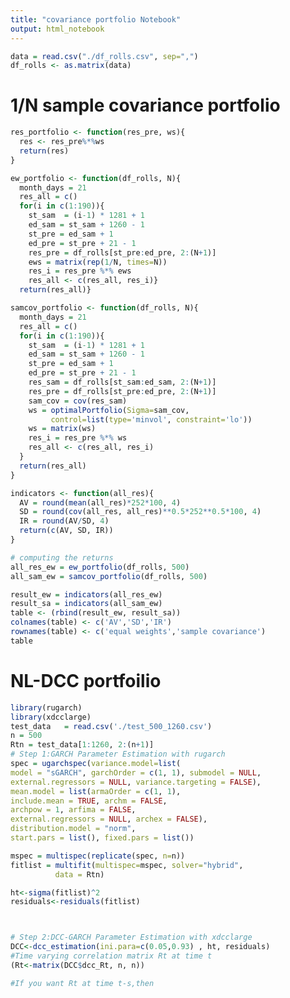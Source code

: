 ```yaml
---
title: "covariance portfolio Notebook"
output: html_notebook
---
```




```r
data = read.csv("./df_rolls.csv", sep=",")
df_rolls <- as.matrix(data)
```


# 1/N sample covariance portfolio
```r

res_portfolio <- function(res_pre, ws){
  res <- res_pre%*%ws
  return(res)
}

ew_portfolio <- function(df_rolls, N){
  month_days = 21
  res_all = c()
  for(i in c(1:190)){
    st_sam  = (i-1) * 1281 + 1
    ed_sam = st_sam + 1260 - 1
    st_pre = ed_sam + 1
    ed_pre = st_pre + 21 - 1
    res_pre = df_rolls[st_pre:ed_pre, 2:(N+1)]
    ews = matrix(rep(1/N, times=N))
    res_i = res_pre %*% ews
    res_all <- c(res_all, res_i)}
  return(res_all)}

samcov_portfolio <- function(df_rolls, N){
  month_days = 21
  res_all = c()
  for(i in c(1:190)){
    st_sam  = (i-1) * 1281 + 1
    ed_sam = st_sam + 1260 - 1
    st_pre = ed_sam + 1
    ed_pre = st_pre + 21 - 1
    res_sam = df_rolls[st_sam:ed_sam, 2:(N+1)]
    res_pre = df_rolls[st_pre:ed_pre, 2:(N+1)]
    sam_cov = cov(res_sam)
    ws = optimalPortfolio(Sigma=sam_cov, 
         control=list(type='minvol', constraint='lo'))
    ws = matrix(ws)
    res_i = res_pre %*% ws
    res_all <- c(res_all, res_i)
  }
  return(res_all)
}

indicators <- function(all_res){
  AV = round(mean(all_res)*252*100, 4)
  SD = round(cov(all_res, all_res)**0.5*252**0.5*100, 4)
  IR = round(AV/SD, 4)
  return(c(AV, SD, IR))
}
```

```r
# computing the returns
all_res_ew = ew_portfolio(df_rolls, 500)
all_sam_ew = samcov_portfolio(df_rolls, 500)
```

```r

result_ew = indicators(all_res_ew)
result_sa = indicators(all_sam_ew)
table <- (rbind(result_ew, result_sa))
colnames(table) <- c('AV','SD','IR')
rownames(table) <- c('equal weights','sample covariance')
table
```


# NL-DCC portfoilio

```r
library(rugarch)
library(xdcclarge)
test_data   = read.csv('./test_500_1260.csv')
n = 500
Rtn = test_data[1:1260, 2:(n+1)]
# Step 1:GARCH Parameter Estimation with rugarch
spec = ugarchspec(variance.model=list(
model = "sGARCH", garchOrder = c(1, 1), submodel = NULL, 
external.regressors = NULL, variance.targeting = FALSE), 
mean.model = list(armaOrder = c(1, 1), 
include.mean = TRUE, archm = FALSE, 
archpow = 1, arfima = FALSE, 
external.regressors = NULL, archex = FALSE), 
distribution.model = "norm", 
start.pars = list(), fixed.pars = list())

mspec = multispec(replicate(spec, n=n))
fitlist = multifit(multispec=mspec, solver="hybrid",
          data = Rtn) 

ht<-sigma(fitlist)^2 
residuals<-residuals(fitlist)



# Step 2:DCC-GARCH Parameter Estimation with xdcclarge
DCC<-dcc_estimation(ini.para=c(0.05,0.93) , ht, residuals) 
#Time varying correlation matrix Rt at time t 
(Rt<-matrix(DCC$dcc_Rt, n, n))

#If you want Rt at time t-s,then

```

